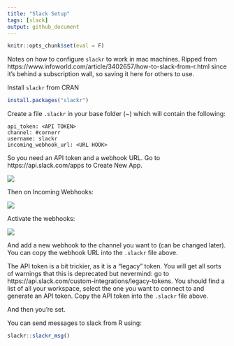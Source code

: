 ```yaml
---
title: "Slack Setup"
tags: [slack]
output: github_document
---
```


```r
knitr::opts_chunk$set(eval = F)
```


Notes on how to configure `slackr` to work in mac machines. Ripped from https://www.infoworld.com/article/3402657/how-to-slack-from-r.html since it's behind a subscription wall, so saving it here for others to use. 

Install `slackr` from CRAN

```r
install.packages("slackr")
```

Create a file `.slackr` in your base folder (~) which will contain the following:

```
api_token: <API TOKEN>
channel: #cornerr
username: slackr
incoming_webhook_url: <URL HOOK>
```

So you need an API token and a webhook URL. Go to https://api.slack.com/apps to Create New App. 

![](img/29_create_app-100799267-large.jpg)

Then on Incoming Webhooks:

![](img/29_enable_webhook-100799268-large.jpg)

Activate the webhooks: 

![](img/29_activate_webhooks-100799270-large.jpg)

And add a new webhook to the channel you want to (can be changed later). You can copy the webhook URL into the `.slackr` file above. 

The API token is a bit trickier, as it is a "legacy" token. You will get all sorts of warnings that this is deprecated but nevermind: go to https://api.slack.com/custom-integrations/legacy-tokens. You should find a list of all your workspace, select the one you want to connect to and generate an API token. Copy the API token into the `.slackr` file above. 

And then you're set. 

You can send messages to slack from R using: 

```r
slackr::slackr_msg()
```

